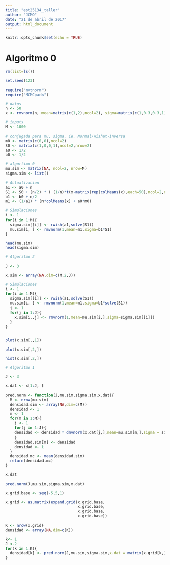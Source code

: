 ---
title: "est25134_taller"
author: "JCMO"
date: "21 de abril de 2017"
output: html_document
---

```{r setup, include=FALSE}
knitr::opts_chunk$set(echo = TRUE)
```

# Algoritmo 0

```{r}

rm(list=ls())

set.seed(123)

require("mvtnorm")
require("MCMCpack")

# datos
n <- 50
x <- rmvnorm(n, mean=matrix(c(1,2),ncol=2), sigma=matrix(c(1,0.3,0.3,1),ncol=2,nrow=2))

# inputs
M <- 1000

# conjugada para mu, sigma, ie. Normal/Wishat-inversa
m0 <- matrix(c(0,0),ncol=2)
S0 <- matrix(c(1,0,0,1),ncol=2,nrow=2)
a0 <- 1/2
b0 <- 1/2

# algortimo 0
mu.sim <- matrix(NA, ncol=2, nrow=M)
sigma.sim <- list()

# Actualizacion
a1 <- a0 + n
S1 <- S0 + (n/2) * ( (1/n)*t(x-matrix(rep(colMeans(x),each=50),ncol=2,nrow=n))%*%(x-matrix(rep(colMeans(x),each=50),ncol=2,nrow=n)) + (a0/a1) * t(colMeans(x) - m0)%*%(colMeans(x) - m0) ) 
b1 <- b0 + n/2
m1 <- (1/a1) * (n*colMeans(x) + a0*m0)

# Simulaciones  
i <- 1
for(i in 1:M){
  sigma.sim[[i]] <- rwish(a1,solve(S1))
  mu.sim[i, ] <- rmvnorm(1,mean=m1,sigma=b1*S1)
}

head(mu.sim)
head(sigma.sim)

``` 


```{r}
# Algoritmo 2

J <- 3

x.sim <- array(NA,dim=c(M,2,J))

# Simulaciones  
i <- 1
for(i in 1:M){
  sigma.sim[[i]] <- rwish(a1,solve(S1))
  mu.sim[i, ] <- rmvnorm(1,mean=m1,sigma=b1*solve(S1))
  j <- 1
  for(j in 1:J){
    x.sim[i,,j] <- rmvnorm(1,mean=mu.sim[i,],sigma=sigma.sim[[i]])
  }
}


plot(x.sim[,,1])

plot(x.sim[,2,])

hist(x.sim[,2,])

```


```{r}
# Algoritmo 1

J <- 3

x.dat <- x[1:J, ]

pred.norm <- function(J,mu.sim,sigma.sim,x.dat){
  M <- nrow(mu.sim)
  densidad.sim <- array(NA,dim=c(M))
  densidad <- 1
  m <- 1
  for(m in 1:M){
    j <- 1 
    for(j in 1:J){
    densidad <- densidad * dmvnorm(x.dat[j,],mean=mu.sim[m,],sigma = sigma.sim[[m]])
    }
    densidad.sim[m] <- densidad
    densidad <- 1
  }
  densidad.mc <- mean(densidad.sim)
  return(densidad.mc)
}

x.dat

pred.norm(J,mu.sim,sigma.sim,x.dat)

x.grid.base <- seq(-5,5,1)

x.grid <- as.matrix(expand.grid(x.grid.base, 
                                x.grid.base,
                                x.grid.base,
                                x.grid.base))

K <- nrow(x.grid)
densidad <- array(NA,dim=c(K))

k<- 1
J <-2 
for(k in 1:K){
  densidad[k] <- pred.norm(J,mu.sim,sigma.sim,x.dat = matrix(x.grid[k,],nrow=2,ncol=2))
}

```

